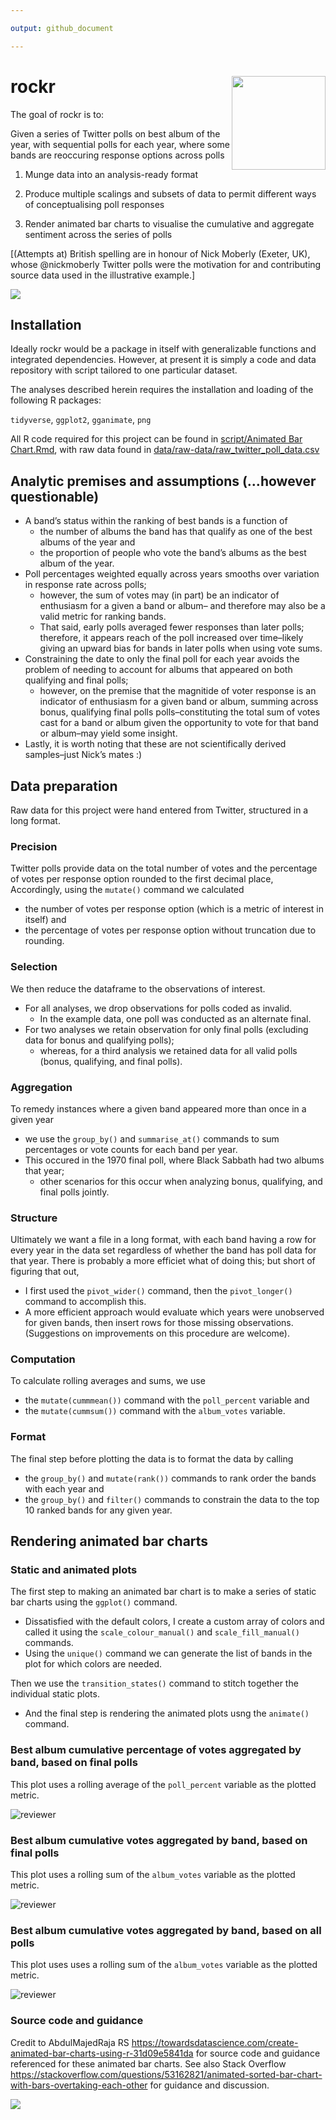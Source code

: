 ```yaml
---

output: github_document

---
```



<!-- README.md is generated from README.Rmd. Please edit that file -->


# rockr <img src='hex/rockr_hex.png' align="right" height="150" />



<!-- badges: start -->

<!-- badges: end -->



The goal of rockr is to:

Given a series of Twitter polls on best album of the year, with sequential polls for each year, where some bands are reoccuring response options across polls

1.  Munge data into an analysis-ready format

2.  Produce multiple scalings and subsets of data to permit different ways of conceptualising poll responses

3.  Render animated bar charts to visualise the cumulative and aggregate sentiment across the series of polls


[(Attempts at) British spelling are in honour of Nick Moberly (Exeter, UK), whose @nickmoberly Twitter polls were the motivation for and contributing source data used in the illustrative example.]


<p align="center">

  <img src=https://media.giphy.com/media/cD00Ukp6FfXuU/giphy.gif>



</p>


## Installation

Ideally rockr would be a package in itself with generalizable functions and integrated dependencies. However, at present it is simply a code and data repository with script tailored to one particular dataset. 

The analyses described herein requires the installation and loading of the following R packages:

`tidyverse`, `ggplot2`, `gganimate`, `png`

All R code required for this project can be found in [script/Animated Bar Chart.Rmd](https://github.com/MarkLaVenia/rockr/blob/master/script/Animated%20Bar%20Chart.Rmd), with raw data found in [data/raw-data/raw_twitter_poll_data.csv](https://github.com/MarkLaVenia/rockr/tree/master/data/raw-data/raw_twitter_poll_data.csv)

## Analytic premises and assumptions (...however questionable)

- A band's status within the ranking of best bands is a function of 
  - the number of albums the band has that qualify as one of the best albums of the year and 
  - the proportion of people who vote the band's albums as the best album of the year.

- Poll percentages weighted equally across years smooths over variation in response rate across polls; 
  - however, the sum of votes may (in part) be an indicator of enthusiasm for a given a band or album--
  and therefore may also be a valid metric for ranking bands.
  - That said, early polls averaged fewer responses than later polls; therefore, it appears reach of the poll increased over time--likely giving an upward bias for bands in later polls when using vote sums.
  
- Constraining the date to only the final poll for each year avoids the problem of needing to account for albums that appeared on both qualifying and final polls; 
  - however, on the premise that the magnitide of voter response is an indicator of enthusiasm for a given band or album, summing across bonus, qualifying final polls polls--constituting the total sum of votes cast for a band or album given the opportunity to vote for that band or album--may yield some insight.
  
- Lastly, it is worth noting that these are not scientifically derived samples--just Nick's mates :)

## Data preparation

Raw data for this project were hand entered from Twitter, structured in a long format.


### Precision

Twitter polls provide data on the total number of votes and the percentage of votes per response option rounded to the first decimal place, Accordingly, using the `mutate()` command we calculated

- the number of votes per response option (which is a metric of interest in itself) and 
- the percentage of votes per response option without truncation due to rounding.

### Selection

We then reduce the dataframe to the observations of interest. 

- For all analyses, we drop observations for polls coded as invalid.
  - In the example data, one poll was conducted as an alternate final.
- For two analyses we retain observation for only final polls (excluding data for bonus and qualifying polls);
  - whereas, for a third analysis we retained data for all valid polls (bonus, qualifying, and final polls).

### Aggregation

To remedy instances where a given band appeared more than once in a given year

- we use the `group_by()` and `summarise_at()` commands to sum percentages or vote counts for each band per year.
- This occured in the 1970 final poll, where Black Sabbath had two albums that year;
  - other scenarios for this occur when analyzing bonus, qualifying, and final polls jointly.
  
### Structure

Ultimately we want a file in a long format, with each band having a row for every year in the data set regardless of whether the band has poll data for that year. There is probably a more efficiet what of doing this; but short of figuring that out, 

- I first used the `pivot_wider()` command, then the `pivot_longer()` command to accomplish this.
- A more efficient approach would evaluate which years were unobserved for given bands, then insert rows for those missing observations. (Suggestions on improvements on this procedure are welcome).

### Computation

To calculate rolling averages and sums, we use 

- the `mutate(cummmean())` command with the `poll_percent` variable and
- the `mutate(cummsum())` command with the `album_votes` variable.

### Format

The final step before plotting the data is to format the data by calling

- the `group_by()` and `mutate(rank())` commands to rank order the bands with each year and
- the `group_by()` and `filter()` commands to constrain the data to the top 10 ranked bands for any given year.


## Rendering animated bar charts

### Static and animated plots

The first step to making an animated bar chart is to make a series of static bar charts using the `ggplot()` command.

- Dissatisfied with the default colors, I create a custom array of colors and called it using the `scale_colour_manual()` and `scale_fill_manual()` commands.
- Using the `unique()` command we can generate the list of bands in the plot for which colors are needed. 

Then we use the `transition_states()` command to stitch together the individual static plots.

- And the final step is rendering the animated plots usng the `animate()` command.

### Best album cumulative percentage of votes aggregated by band, based on final polls

This plot uses a rolling average of the `poll_percent` variable as the plotted metric.
<p align="center"> <img src="plots/album_poll_final_percentage.gif" alt="reviewer">




</p>


### Best album cumulative votes aggregated by band, based on final polls

This plot uses a rolling sum of the `album_votes` variable as the plotted metric.
<p align="center"> <img src="plots/album_poll_final_sum.gif" alt="reviewer">




</p>


### Best album cumulative votes aggregated by band, based on all polls

This plot uses uses a rolling sum of the `album_votes` variable as the plotted metric.
<p align="center"> <img src="plots/album_poll_all_sum.gif" alt="reviewer">




</p>


### Source code and guidance

Credit to AbdulMajedRaja RS <https://towardsdatascience.com/create-animated-bar-charts-using-r-31d09e5841da> for source code and guidance referenced for these animated bar charts. See also Stack Overflow <https://stackoverflow.com/questions/53162821/animated-sorted-bar-chart-with-bars-overtaking-each-other> for guidance and discussion.





<p align="center">

  <img src=https://media.giphy.com/media/xT9DPiSrihyxZnarbG/giphy.gif>


